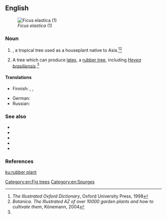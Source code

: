 ==English==
[[Image:Ficus elastica1.jpg|thumb|''Ficus elastica'' (1)]]

===Noun===
{{en-noun}}

# {{taxlink|Ficus elastica|species|noshow=1}}, a tropical tree used as a houseplant native to Asia.<ref name="Illustr. Oxford 1998">''The Illustrated Oxford Dictionary'', Oxford University Press, 1998</ref><ref>''Botanica. The Illustrated AZ of over 10000 garden plants and how to cultivate them'', Könemann, 2004</ref>
# A tree which can produce [[latex]], a [[rubber tree]], including ''[[Hevea brasiliensis]]''.<ref name="Illustr. Oxford 1998"/>

====Translations====
{{trans-top|''Ficus elastica''}}
* Finnish: {{t+|fi|fiikus}}, {{t|fi|kumiviikuna}}, {{t|fi|huonekumipuu}}
{{trans-mid}}
* German: {{t+|de|Gummibaum|m}}
* Russian: {{t+|ru|фи́кус|m}}
{{trans-bottom}}

===See also===
* {{pedia}}
* {{pedia|Ficus elastica}}
* {{specieslite|Ficus elastica}}
* {{pedia|Hevea brasiliensis}}
* {{specieslite|Hevea brasiliensis}}

===References===
<references/>

[[Category:en:Fig trees]]
[[Category:en:Spurges]]

[[ku:rubber plant]]